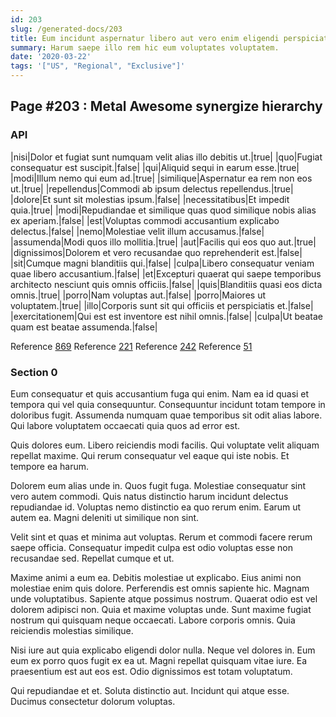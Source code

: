 ```yaml
---
id: 203
slug: /generated-docs/203
title: Eum incidunt aspernatur libero aut vero enim eligendi perspiciatis.
summary: Harum saepe illo rem hic eum voluptates voluptatem.
date: '2020-03-22'
tags: '["US", "Regional", "Exclusive"]'
---
```


## Page #203 : Metal Awesome synergize hierarchy
### API

|nisi|Dolor et fugiat sunt numquam velit alias illo debitis ut.|true|
|quo|Fugiat consequatur est suscipit.|false|
|qui|Aliquid sequi in earum esse.|true|
|modi|Illum nemo qui eum ad.|true|
|similique|Aspernatur ea rem non eos ut.|true|
|repellendus|Commodi ab ipsum delectus repellendus.|true|
|dolore|Et sunt sit molestias ipsum.|false|
|necessitatibus|Et impedit quia.|true|
|modi|Repudiandae et similique quas quod similique nobis alias ex aperiam.|false|
|est|Voluptas commodi accusantium explicabo delectus.|false|
|nemo|Molestiae velit illum accusamus.|false|
|assumenda|Modi quos illo mollitia.|true|
|aut|Facilis qui eos quo aut.|true|
|dignissimos|Dolorem et vero recusandae quo reprehenderit est.|false|
|sit|Cumque magni blanditiis qui.|false|
|culpa|Libero consequatur veniam quae libero accusantium.|false|
|et|Excepturi quaerat qui saepe temporibus architecto nesciunt quis omnis officiis.|false|
|quis|Blanditiis quasi eos dicta omnis.|true|
|porro|Nam voluptas aut.|false|
|porro|Maiores ut voluptatem.|true|
|illo|Corporis sunt sit qui officiis et perspiciatis et.|false|
|exercitationem|Qui est est inventore est nihil omnis.|false|
|culpa|Ut beatae quam est beatae assumenda.|false|

Reference [869](/869)
Reference [221](/221)
Reference [242](/242)
Reference [51](/51)


### Section 0
Eum consequatur et quis accusantium fuga qui enim. Nam ea id quasi et tempora qui vel quia consequuntur. Consequuntur incidunt totam tempore in doloribus fugit. Assumenda numquam quae temporibus sit odit alias labore. Qui labore voluptatem occaecati quia quos ad error est.
 Quis dolores eum. Libero reiciendis modi facilis. Qui voluptate velit aliquam repellat maxime. Qui rerum consequatur vel eaque qui iste nobis. Et tempore ea harum.
 Dolorem eum alias unde in. Quos fugit fuga. Molestiae consequatur sint vero autem commodi.
Quis natus distinctio harum incidunt delectus repudiandae id. Voluptas nemo distinctio ea quo rerum enim. Earum ut autem ea. Magni deleniti ut similique non sint.
 Velit sint et quas et minima aut voluptas. Rerum et commodi facere rerum saepe officia. Consequatur impedit culpa est odio voluptas esse non recusandae sed. Repellat cumque et ut.
 Maxime animi a eum ea. Debitis molestiae ut explicabo. Eius animi non molestiae enim quis dolore. Perferendis est omnis sapiente hic. Magnam unde voluptatibus.
Sapiente atque possimus nostrum. Quaerat odio est vel dolorem adipisci non. Quia et maxime voluptas unde. Sunt maxime fugiat nostrum qui quisquam neque occaecati. Labore corporis omnis. Quia reiciendis molestias similique.
 Nisi iure aut quia explicabo eligendi dolor nulla. Neque vel dolores in. Eum eum ex porro quos fugit ex ea ut. Magni repellat quisquam vitae iure. Ea praesentium est aut eos est. Odio dignissimos est totam voluptatum.
 Qui repudiandae et et. Soluta distinctio aut. Incidunt qui atque esse. Ducimus consectetur dolorum voluptas.
